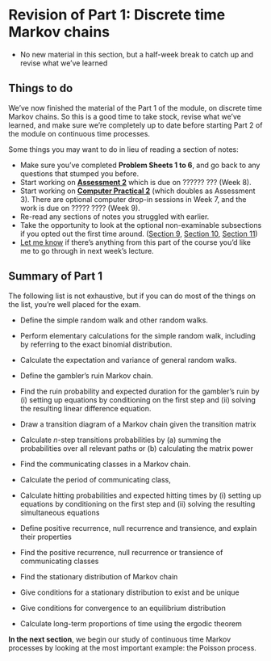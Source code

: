 # Revision of Part 1: Discrete time Markov chains  {#S11-revision-i}


::: {.mysummary}
* No new material in this section, but a half-week break to catch up and revise what we've learned
:::


## Things to do  {#S12-revision}

We've now finished the material of the Part 1 of the module, on discrete time Markov chains. So this is a good time to take stock, revise what we've learned, and make sure we're completely up to date before starting Part 2 of the module on continuous time processes.

Some things you may want to do in lieu of reading a section of notes:

* Make sure you've completed **Problem Sheets 1 to 6**, and go back to any questions that stumped you before.
* Start working on **[Assessment 2](#A2)** which is due on ?????? ??? (Week 8).
* Start working on **[Computer Practical 2](#computer)** (which doubles as Assessment 3). There are optional computer drop-in sessions in Week 7, and the work is due on ????? ???? (Week 9).
* Re-read any sections of notes you struggled with earlier.
* Take the opportunity to look at the optional non-examinable subsections if you opted out the first time around. ([Section 9](#S09-strong-markov), [Section 10](#S10-proof), [Section 11](#S11-proofs))
* [Let me know](mailto:m.aldridge@leeds.ac.uk) if there's anything from this part of the course you'd like me to go through in next week's lecture.



## Summary of Part 1  {#S12-summary-i}


The following list is not exhaustive, but if you can do most of the things on the list, you're well placed for the exam.

* Define the simple random walk and other random walks.
* Perform elementary calculations for the simple random walk, including by referring to the exact binomial distribution.
* Calculate the expectation and variance of general random walks.
* Define the gambler's ruin Markov chain.
* Find the ruin probability and expected duration for the gambler's ruin by (i) setting up equations by conditioning on the first step and (ii) solving the resulting linear difference equation.

* Draw a transition diagram of a Markov chain given the transition matrix
* Calculate $n$-step transitions probabilities by (a) summing the probabilities over all relevant paths or (b) calculating the matrix power
* Find the communicating classes in a Markov chain.
* Calculate the period of communicating class,
* Calculate hitting probabilities and expected hitting times by (i) setting up equations by conditioning on the first step and (ii) solving the resulting simultaneous equations
* Define positive recurrence, null recurrence and transience, and explain their properties
* Find the positive recurrence, null recurrence or transience of communicating classes
* Find the stationary distribution of Markov chain
* Give conditions for a stationary distribution to exist and be unique
* Give conditions for convergence to an equilibrium distribution
* Calculate long-term proportions of time using the ergodic theorem


::: {.mysummary}
**In the next section**, we begin our study of continuous time Markov processes by looking at the most important example: the Poisson process.
:::


